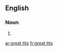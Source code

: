 ==English==

===Noun===
{{head|en|plural|head=[[great]] [[tits]]}}

# {{plural of|great tit|lang=en}}

[[ar:great tits]]
[[fr:great tits]]